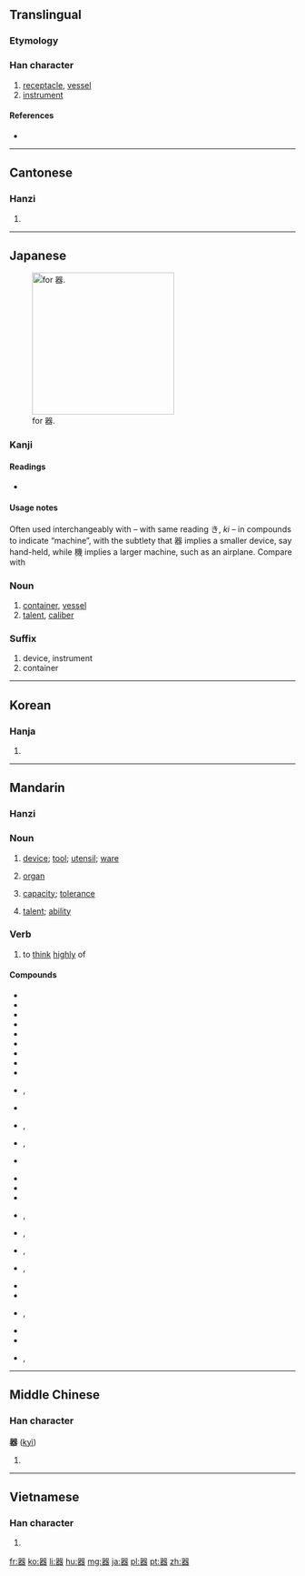 {{also|噐}}
==Translingual==
{{ja-forms|[[器]]|[[器]]|[[器]]}}
{{stroke order|strokes=16}}

===Etymology===
{{rfe|lang=mul}}

===Han character===
{{Han char|rn=30|rad=口|as=13|sn=16|four=6666<sub>3</sub>|canj=口口戈大口 (RRIKR)|ids=⿱[[哭]][[吅]]}}

# [[receptacle]], [[vessel]]
# [[instrument]]

====References====
* {{Han ref|kx=0210.020|dkj=04349|dj=0432.260|hdz=10690.070|uh=5668|ud=22120|bh=BEB9|bd=48825}}

----

==Cantonese==

===Hanzi===
{{yue-hanzi|jyut=|y=hei3}}

# {{defn|lang=yue|sort=口13}}

----

==Japanese==
[[File:RYAKUJI ki.png|thumb|right|250px|{{w|Ryakuji}} for 器.]]

===Kanji===
{{ja-kanji|grade=4|rs=口13}}

====Readings====
* {{ja-readings|on=[[き]] (ki)|kun=[[うつわ]] (utsuwa)}}

====Usage notes====
Often used interchangeably with {{term|機|||tr=[[き]], [[ki]]|lang=ja}} – with same reading き, ''ki'' – in compounds to indicate “machine”, with the subtlety that 器 implies a smaller device, say hand-held, while 機 implies a larger machine, such as an airplane. Compare {{term|食器||tableware|tr=[[しょっき]], [[shokki]]|lang=ja}} with {{term|飛行機||airplane|tr=[[ひこうき]], [[hikōki]]|lang=ja}}

===Noun===
{{ja-noun|うつわ}} 

# [[container]], [[vessel]]
# [[talent]], [[caliber]]

===Suffix===
{{ja-pos|き|suffix}}

# device, instrument
# container

----

==Korean==

===Hanja===
{{ko-hanja|hangeul=기|rv=gi|mr=ki}}

# {{defn|lang=ko|sort=口13}}

----

==Mandarin==
{{zh-hanzi-box|器}}

===Hanzi===
{{cmn-hanzi|pin=[[qì]] ([[qi4]])|wg=ch'i<sup>4</sup>}}

===Noun===
{{cmn-noun|ts|pin=qì|pint=qi4}}

# [[device]]; [[tool]]; [[utensil]]; [[ware]]
#: {{l|cmn|器具|tr=qìjù}}
# {{context|medicine|lang=cmn}} [[organ]]
#: {{l|cmn|器官|tr=qìguān}}
# [[capacity]]; [[tolerance]]
#: {{l|cmn|器量|tr=qìliàng}}
# [[talent]]; [[ability]]
#: {{l|cmn|大器晚成|tr=dàqìwǎnchéng}}

===Verb===
{{cmn-verb|ts|pin=qì|pint=qi4}}

# {{context|literary|lang=cmn}} to [[think]] [[highly]] of
#: {{l|cmn|器重|tr=qìzhòng}}

====Compounds====
{{der-top}}
* {{qualifier|headwords}}
* {{l|cmn|器材|tr=qìcái}}
* {{l|cmn|器官|tr=qìguān}}
* {{l|cmn|器件|tr=qìjiàn}}
* {{l|cmn|器具|tr=qìjù}}
* {{l|cmn|器量|tr=qìliàng}}
* {{l|cmn|器皿|tr=qìmǐn}}
* {{l|cmn|器物|tr=qìwǔ}}
* {{l|cmn|器械|tr=qìxiè}}
* {{l|cmn|器械體操|sc=Hani}}, {{l|cmn|器械体操|tr=qìxiè tǐcāo}}
* {{l|cmn|器宇|tr=qìyǔ}}
* {{l|cmn|器樂|sc=Hani}}, {{l|cmn|器乐|tr=qìyuè}}
* {{l|cmn|器質|sc=Hani}}, {{l|cmn|器质|tr=qìzhì}}
* {{l|cmn|器重|tr=qìzhòng}}
{{der-mid}}
* {{qualifier|tailwords}}
* {{l|cmn|瓷器|tr=cíqì}}
* {{l|cmn|磁器|tr=cíqì}}
* {{l|cmn|傳聲器|sc=Hani}}, {{l|cmn|传声器|tr=chuánshēngqì}}
* {{l|cmn|電器|sc=Hani}}, {{l|cmn|电器|tr=diànqì}}
* {{l|cmn|機器|sc=Hani}}, {{l|cmn|机器|tr=jīqì}}
* {{l|cmn|擴音器|sc=Hani}}, {{l|cmn|扩音器|tr=kuòyīnqì}}
* {{l|cmn|木器|tr=mùqì}}
* {{l|cmn|容器|tr=róngqì}}
* {{l|cmn|鐵器|sc=Hani}}, {{l|cmn|铁器|tr=tiěqì}}
* {{l|cmn|微音器|tr=wēiyīnqì}}
* {{l|cmn|武器|tr=wǔqì}}
* {{l|cmn|儀器|sc=Hani}}, {{l|cmn|仪器|tr=yíqì}}
{{der-bottom}}

----

==Middle Chinese==

===Han character===
'''器''' ([[kyì]])<!--asterisk indicates that this is a reconstructed pronunciation-->

# {{defn|lang=ltc|sort=口13}}

----

==Vietnamese==

===Han character===
{{vi-hantu|[[khí]]|rs=口13}}

# {{defn|lang=vi|sort=口13}}

[[fr:器]]
[[ko:器]]
[[li:器]]
[[hu:器]]
[[mg:器]]
[[ja:器]]
[[pl:器]]
[[pt:器]]
[[zh:器]]